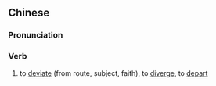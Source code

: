 {{also|偏离}}
==Chinese==
{{zh-forms|s=偏离}}

===Pronunciation===
{{zh-pron
|m=piānlí
|cat=v
}}

===Verb===
{{zh-verb}}

# to [[deviate]] (from route, subject, faith), to [[diverge]], to [[depart]]